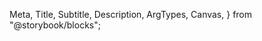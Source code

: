   Meta,
  Title,
  Subtitle,
  Description,
  ArgTypes,
  Canvas,
} from "@storybook/blocks";


<Meta of={ButtonStories} title="Docs" />

<Title of={ButtonStories} />
<Subtitle of={ButtonStories} />
<ComponentDetails of={ButtonStories} />

<Description of={ButtonStories} />

## Variants

There are four available variants that are used for different levels of emphasis and different
types of actions. By default, a button uses the fill style with a solid background. The primary
and secondary variants also have an outline option.

### Accent

<Description of={ButtonStories.Accent} />
<Canvas of={ButtonStories.Accent} />

### Primary

<Description of={ButtonStories.Primary} />
<Canvas of={ButtonStories.Primary} />

### Secondary

<Description of={ButtonStories.Secondary} />
<Canvas of={ButtonStories.Secondary} />

### Negative

<Description of={ButtonStories.Negative} />
<Canvas of={ButtonStories.Negative} />

## Static color

When a button needs to be placed on top of a color background or a visual, use the static color
option. Static color buttons do not change shades or values depending upon the color theme.

### Static white - primary

<Canvas
  of={ButtonStories.StaticWhitePrimary}
  className="spectrum-examples-static-white"
/>

### Static white - secondary

<Canvas
  of={ButtonStories.StaticWhiteSecondary}
  className="spectrum-examples-static-white"
/>

### Static black - primary

<Canvas
  of={ButtonStories.StaticBlackPrimary}
  className="spectrum-examples-static-black"
/>

### Static black - secondary

<Canvas
  of={ButtonStories.StaticBlackSecondary}
  className="spectrum-examples-static-black"
/>

## Sizing

<Description of={ButtonStories.Sizing} />
<Canvas of={ButtonStories.Sizing} />

## Pending state

<Description of={ButtonStories.Pending} />
<Canvas of={ButtonStories.Pending} />

## Disabled state

<Description of={ButtonStories.Disabled} />
<Canvas of={ButtonStories.Disabled} />

## Text overflow behavior

<Description of={ButtonStories.WithWrapping} />
<Canvas of={ButtonStories.WithWrapping} />

## Disable text wrapping

<Description of={ButtonStories.DisableWrapping} />
<Canvas of={ButtonStories.DisableWrapping} />

## Properties

The component accepts the following inputs (properties):

<ArgTypes of={ButtonStories} />

## Tagged releases

<TaggedReleases of={ButtonStories} />
